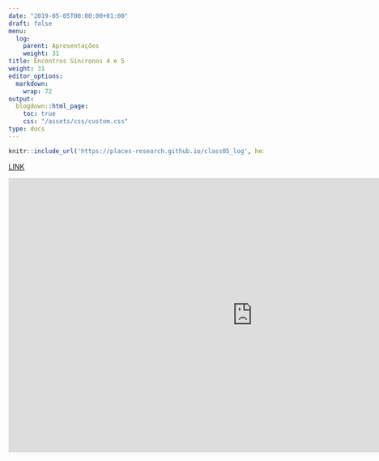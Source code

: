 ---
date: "2019-05-05T00:00:00+01:00"
draft: false
menu:
  log:
    parent: Apresentações
    weight: 31
title: Encontros Síncronos 4 e 5
weight: 31
editor_options: 
  markdown: 
    wrap: 72
output: 
  blogdown::html_page:
    toc: true
    css: "/assets/css/custom.css"
type: docs
---


```{r echo=FALSE, message=FALSE, warning=FALSE}
knitr::include_url('https://places-research.github.io/class05_log', height = "400px")
```

[LINK](https://places-research.github.io/class05_log)

<iframe width="964" height="542" src="https://www.youtube.com/embed/jE6g4YJ_vVI" frameborder="0" allow="accelerometer; autoplay; clipboard-write; encrypted-media; gyroscope; picture-in-picture" allowfullscreen></iframe>

